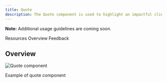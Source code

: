 ```yaml
---
title: Quote
description: The Quote component is used to highlight an impactful client statement or user testimonial.
---
```



<ComponentDescription name="Quote" type="ui" />

<InlineNotification>

**Note:** Additional usage guidelines are coming soon.

</InlineNotification>

<AnchorLinks>

<AnchorLink>Resources</AnchorLink>
<AnchorLink>Overview</AnchorLink>
<AnchorLink>Feedback</AnchorLink>

</AnchorLinks>

<ResourceLinks name="Quote" type="ui" />

## Overview

<Row>
<Column colMd={6} colLg={8}>

![Quote component](../../images/component/quote/quote-overview.png)

<Caption>Example of quote component</Caption>

</Column>
</Row>

<ComponentFooter name="Quote" type="ui" />
